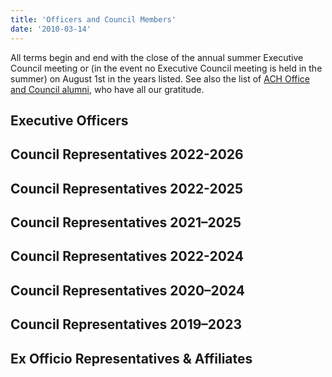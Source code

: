 ```yaml
---
title: 'Officers and Council Members'
date: '2010-03-14'
---
```


All terms begin and end with the close of the annual summer Executive Council meeting or (in the event no Executive Council meeting is held in the summer) on August 1st in the years listed. See also the list of [ACH Office and Council alumni](http://ach.org/about/officers/alumni/), who have all our gratitude.

## Executive Officers

<div className="officer-container not-prose">
  <Officer
    name="Roopika Risam"
    imageSrc="roopika-risam"
    position="Co-President"
    affiliation="Salem State University"
    website="http://roopikarisam.com"
    email="rrisam@salemstate.edu"
  />
  
  <Officer
    name="Quinn Dombrowski"
    imageSrc="quinn-dombrowski"
    position="Co-Vice President/Co-President-Elect"
    affiliation="Stanford University"
    email="qad@stanford.edu"
  />
  
  <Officer
    name="Lauren Tilton"
    imageSrc="lauren-tilton"
    position="Co-Vice President/Co-President-Elect"
    affiliation="University of Richmond"
    website="http://laurentilton.com/"
    email="ltilton@richmond.edu"
  />
  
  <Officer
    name="Andrew Janco"
    imageSrc="andrew-janco"
    position="Secretary"
    affiliation="University of Pennsylvania Libraries"
    website="https://apjan.co"
    email="apjanco@upenn.edu"
  />
  
  <Officer
    name="Amanda Wyatt Visconti"
    imageSrc="amanda-visconti"
    position="Treasurer"
    affiliation="University of Virginia"
    website="http://amandavisconti.com"
    email="visconti@virginia.edu"
  />
  
  <Officer
    name="Tanya Clement"
    imageSrc="tanya-clement"
    position="Deputy Treasurer"
    affiliation="University of Texas"
    website="http://tanyaclement.org"
    email="tclement@utexas.edu"
  />
  
  <Officer
    name="Sarah Potvin"
    imageSrc="sarah-potvin"
    position="Communications Officer"
    affiliation="Texas A&amp;M University"
    email="spotvin@tamu.edu"
  />
  
  <Officer
    name="Jewon Woo"
    imageSrc="jewon-woo"
    affiliation="Lorain County Community College"
    email="jwoowinter@gmail.com"
  />
</div>

## Council Representatives 2022-2026

<div className="officer-container not-prose">
  <Officer
    name="Eduard Arriaga"
    imageSrc="eduard-arriaga"
    affiliation="Clark University"
    email="earriaga@clarku.edu"
  />
  
  <Officer
    name="Liz Grumbach"
    imageSrc="liz-grumbach"
    affiliation="Arizona State University"
    email="egrumbac@asu.edu"
  />
  
  <Officer
    name="Katina Rogers"
    imageSrc="katina-rogers"
    affiliation="Inkcap Consulting"
    website="http://katinarogers.co"
    email="katina@inkcapconsulting.com"
  />
</div>

## Council Representatives 2022-2025

<div className="officer-container not-prose">
  <Officer
    name="Pamella Lach"
    imageSrc="pamella-lach"
    affiliation="San Diego State University"
    email="plach@sdsu.edu"
  />
</div>

## Council Representatives 2021–2025

<div className="officer-container not-prose">
  <Officer
    name="Lorena Gauthereau"
    imageSrc="lorena-gauthereau"
    affiliation="Digital Programs Manager and Lecturer, University of Houston"
    website="https://lorenagauthereau.wordpress.com/"
    email="lgauthereau@uh.edu"
  />
  
  <Officer
    name="Jennifer Isasi"
    imageSrc="jennifer-isasi"
    affiliation="Director of the Digital Liberal Arts Research Initiative, Pennsylvania State University"
    website="https://jenniferisasi.github.io"
    email="jisasi@psu.edu"
  />
</div>

## Council Representatives 2022-2024

<div className="officer-container not-prose">
  <Officer
    name="Jim McGrath"
    email="jimmcgrath.us@gmail.com"
  />
</div>

## Council Representatives 2020–2024

<div className="officer-container not-prose">
  <Officer
    name="Caitlin Pollock"
    imageSrc="caitlin-pollock"
    affiliation="Digital Scholarship Specialist, University of Michigan Library"
    email="pollockc@umich.edu"
  />
  
  <Officer
    name="Jewon Woo"
    imageSrc="jewon-woo"
    affiliation="Lorain County Community College"
    email="jwoowinter@gmail.com"
  />
</div>

## Council Representatives 2019–2023

<div className="officer-container not-prose">
  <Officer
    name="Anna E. Kijas"
    imageSrc="anna-kijas"
    affiliation="Head, Lilly Music Library and Music Librarian"
    website="http://annakijas.com"
    email="anna.kijas@tufts.edu"
  />
  
  <Officer
    name="Zoe LeBlanc"
    imageSrc="zoe-leblanc"
    affiliation="Scholars’ Lab (University of Virginia Library) and Department of History, Vanderbilt University"
    website="http://zoeleblanc.com"
    email="zgleblanc@gmail.com"
  />
  
  <Officer
    name="Rebecca Sutton Koeser"
    imageSrc="rebecca-koeser"
    affiliation="Lead Developer, Center for Digital Humanities at Princeton"
    website="https://rlskoeser.github.io/"
    email="rkoeser@princeton.edu"
  />
</div>

## Ex Officio Representatives &amp; Affiliates

<div className="officer-container not-prose">
  <Officer
    name="Kathleen Fitzpatrick"
    imageSrc="kathleen-fitzpatrick"
    position="Past President (ex officio 2022-2023)"
    affiliation="Michigan State University"
    website="http://kfitz.info"
    email="kfitz@kfitz.info"
  />
  
  <Officer
    name="Vika Zafrin"
    imageSrc="vika-zafrin"
    position="Secretary Emerita/Past Secretary (ex officio 2022-2023)"
    affiliation="Akamai Technologies"
    email="vzafrin@wordsend.org"
  />
  
  <Officer
    name="Julia Flanders"
    imageSrc="julia-flanders"
    position="Digital Humanities Quarterly Editor"
    affiliation="Northeastern University"
    email="j.flanders@northeastern.edu"
  />
  
  <Officer
    name="Brandon Walsh"
    imageSrc="brandon-walsh"
    position="MLA Affiliate"
    affiliation="Head of Student Programs, Scholars’ Lab (University of Virginia Library)"
    website="http://walshbr.com"
    email="walsh@virginia.edu"
  />
  
  <Officer
    name="Anne Cong-Huyen"
    imageSrc="anne-cong-huyen"
    position="American Studies Association, DH Caucus Affiliate"
    affiliation="University of Michigan"
    website="https://anitaconchita.org/"
    email="annech@umich.edu"
  />
  
  <Officer
    name="Jeri Wieringa"
    imageSrc="jeri-wieringa"
    position="American Historical Association Affiliate"
    affiliation="University of Alabama"
    website="https://jeriwieringa.com/"
    email="jewieringa@ua.edu"
  />
</div>